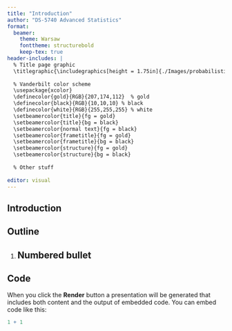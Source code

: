 ```yaml
---
title: "Introduction"
author: "DS-5740 Advanced Statistics"
format:
  beamer:
    theme: Warsaw
    fonttheme: structurebold
    keep-tex: true
header-includes: |
  % Title page graphic
  \titlegraphic{\includegraphics[height = 1.75in]{./Images/probabilistic-forecasting-graph.png} \vspace{1in}}
  
  % Vanderbilt color scheme
  \usepackage{xcolor}
  \definecolor{gold}{RGB}{207,174,112}  % gold
  \definecolor{black}{RGB}{10,10,10} % black
  \definecolor{white}{RGB}{255,255,255} % white
  \setbeamercolor{title}{fg = gold}
  \setbeamercolor{title}{bg = black}
  \setbeamercolor{normal text}{fg = black}
  \setbeamercolor{frametitle}{fg = gold}
  \setbeamercolor{frametitle}{bg = black}
  \setbeamercolor{structure}{fg = gold}
  \setbeamercolor{structure}{bg = black}
  
  % Other stuff
  
editor: visual
---
```


## Introduction

## Outline

1.  

    ## Numbered bullet

## Code

When you click the **Render** button a presentation will be generated that includes both content and the output of embedded code. You can embed code like this:

```r
1 + 1
```
